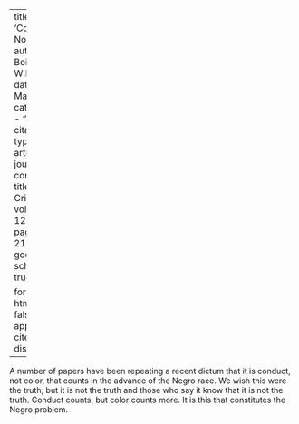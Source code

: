 
---
title: 'Conduct, Not Color'
author: Du Bois, W.E.B.
date: Mar. 1916
categories: 
  - ""
citation: 
  type: article-journal
  container-title: The Crisis
  volume: 12
  issue: 5
  page: 217-218
google-scholar: true

format:
  html:
    toc: false
    appendix-cite-as: display
---


A number of papers have been repeating a recent dictum that it is conduct, not color, that counts in the advance  of the Negro race. We wish this were the truth; but it is not the truth and those who say it know that it is not the truth. Conduct counts, but color counts more. It is this that constitutes the Negro problem.

